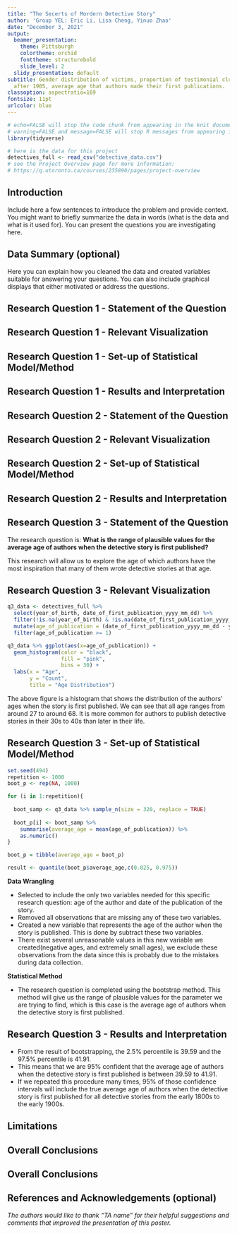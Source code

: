 ```yaml
---
title: "The Secerts of Mordern Detective Story"
author: 'Group YEL: Eric Li, Lisa Cheng, Yinuo Zhao'
date: "December 3, 2021"
output:
  beamer_presentation:
    theme: Pittsburgh
    colortheme: orchid
    fonttheme: structurebold
    slide_level: 2
  slidy_presentation: default
subtitle: Gender distribution of victims, proportion of testimonial clues before and
  after 1905, average age that authors made their first publications.
classoption: aspectratio=169
fontsize: 11pt
urlcolor: blue
---
```



```r
# echo=FALSE will stop the code chunk from appearing in the knit document
# warning=FALSE and message=FALSE will stop R messages from appearing in the knit document
library(tidyverse)

# here is the data for this project
detectives_full <- read_csv("detective_data.csv")
# see the Project Overview page for more information: 
# https://q.utoronto.ca/courses/235890/pages/project-overview
```


## Introduction

Include here a few sentences to introduce the problem and provide context. You might want to briefly summarize the data in words (what is the data and what is it used for). You can present the questions you are investigating here. 

## Data Summary (optional)

Here you can explain how you cleaned the data and created variables suitable for answering your questions. 
You can also include graphical displays that either motivated or address the questions.

## Research Question 1 - Statement of the Question

## Research Question 1 - Relevant Visualization

## Research Question 1 - Set-up of Statistical Model/Method

## Research Question 1 - Results and Interpretation

## Research Question 2 - Statement of the Question

## Research Question 2 - Relevant Visualization

## Research Question 2 - Set-up of Statistical Model/Method

## Research Question 2 - Results and Interpretation

## Research Question 3 - Statement of the Question

The research question is: **What is the range of plausible values for the average age of authors when the detective story is first published?**


This research will allow us to explore the age of which authors have the most inspiration that many of them wrote detective stories at that age. 

## Research Question 3 - Relevant Visualization

```r
q3_data <- detectives_full %>% 
  select(year_of_birth, date_of_first_publication_yyyy_mm_dd) %>% 
  filter(!is.na(year_of_birth) & !is.na(date_of_first_publication_yyyy_mm_dd)) %>% 
  mutate(age_of_publication = (date_of_first_publication_yyyy_mm_dd - year_of_birth)/365) %>% 
  filter(age_of_publication >= 1)

q3_data %>% ggplot(aes(x=age_of_publication)) + 
  geom_histogram(color = "black",
                 fill = "pink",
                 bins = 30) + 
  labs(x = "Age",
       y = "Count",
       title = "Age Distribution")
```
The above figure is a histogram that shows the distribution of the authors' ages when the story is first published. We can see that all age ranges from around 27 to around 68. It is more common for authors to publish detective stories in their 30s to 40s than later in their life.

## Research Question 3 - Set-up of Statistical Model/Method

```r
set.seed(494)
repetition <- 1000
boot_p <- rep(NA, 1000)

for (i in 1:repetition){
  
  boot_samp <- q3_data %>% sample_n(size = 320, replace = TRUE)
 
  boot_p[i] <- boot_samp %>%
    summarise(average_age = mean(age_of_publication)) %>% 
    as.numeric()
}

boot_p = tibble(average_age = boot_p)

result <- quantile(boot_p$average_age,c(0.025, 0.975))
```
**Data Wrangling**

- Selected to include the only two variables needed for this specific research question: age of the author and date of the publication of the story.\
- Removed all observations that are missing any of these two variables.\
- Created a new variable that represents the age of the author when the story is published. This is done by subtract these two variables.\
- There exist several unreasonable values in this new variable we created(negative ages, and extremely small ages), we exclude these observations from the data since this is probably due to the mistakes during data collection.

**Statistical Method**

- The research question is completed using the bootstrap method. This method will give us the range of plausible values for the parameter we are trying to find, which is this case is the average age of authors when the detective story is first published.

## Research Question 3 - Results and Interpretation

- From the result of bootstrapping, the 2.5% percentile is 39.59 and the 97.5% percentile is 41.91. \
- This means that we are 95% confident that the average age of authors when the detective story is first published is between 39.59 to 41.91.\
- If we repeated this procedure many times, 95% of those confidence intervals will include the true average age of authors when the detective story is first published for all detective stories from the early 1800s to the early 1900s.

## Limitations

## Overall Conclusions

## Overall Conclusions

## References and Acknowledgements (optional)

*The authors would like to thank "TA name" for their helpful suggestions and comments that improved the presentation of this poster.*


